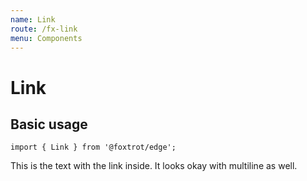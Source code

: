```yaml
---
name: Link
route: /fx-link
menu: Components
---
```



# Link

## Basic usage

```tsx
import { Link } from '@foxtrot/edge';
```

<Playground>
  <p style={{ maxWidth: '240px' }}>
    This is the text with the <Link>link</Link> inside. It looks okay with multiline as well.
  </p>
</Playground>
